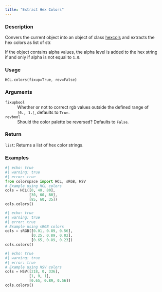 ```yaml
---
title: "Extract Hex Colors"
---
```


### Description

Convers the current object into an object of class [hexcols](colorspace.colorlib.hexcols.qmd)
and extracts the hex colors as list of str.

If the object contains alpha values, the alpha level is added to the
hex string if and only if alpha is not equal to `1.0`.

### Usage

<pre><code class='language-python'>HCL.colors(fixup=True, rev=False)</code></pre>

### Arguments

<dl class="pyp-list param-list">
  <dt style = "white-space: nowrap; font-family: monospace; vertical-align: top">
   <code id="colorspace.colorlib.HCL.colors:fixup">fixup</code><code class="argument-class">bool</code>
  </dt>
 <dd>Whether or not to correct rgb values outside the
defined range of `[0., 1.]`, defaults to `True`.</dd>
  <dt style = "white-space: nowrap; font-family: monospace; vertical-align: top">
   <code id="colorspace.colorlib.HCL.colors:rev">rev</code><code class="argument-class">bool</code>
  </dt>
 <dd>Should the color palette be reversed? Defaults to `False`.</dd>
</dl>

### Return

<code>list</code>: Returns a list of hex color strings.

### Examples

```python
#| echo: true
#| warning: true
#| error: true
from colorspace import HCL, sRGB, HSV
# Example using HCL colors
cols = HCL([0, 40, 80],
           [30, 60, 80],
           [85, 60, 35])
cols.colors()
```

```python
#| echo: true
#| warning: true
#| error: true
# Example using sRGB colors
cols = sRGB([0.01, 0.89, 0.56],
            [0.25, 0.89, 0.02],
            [0.65, 0.89, 0.23])
cols.colors()
```

```python
#| echo: true
#| warning: true
#| error: true
# Example using HSV colors
cols = HSV([218, 0, 336],
           [1, 0, 1],
           [0.65, 0.89, 0.56])
cols.colors()
```




